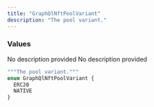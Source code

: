 ```yaml
---
title: "GraphQlNftPoolVariant"
description: "The pool variant."
---
```


### Values

<ResponseField name="ERC20" type="enum">
  No description provided
</ResponseField>

<ResponseField name="NATIVE" type="enum">
  No description provided
</ResponseField>


```graphql GraphQlNftPoolVariant
"""The pool variant."""
enum GraphQlNftPoolVariant {
  ERC20
  NATIVE
}
```
